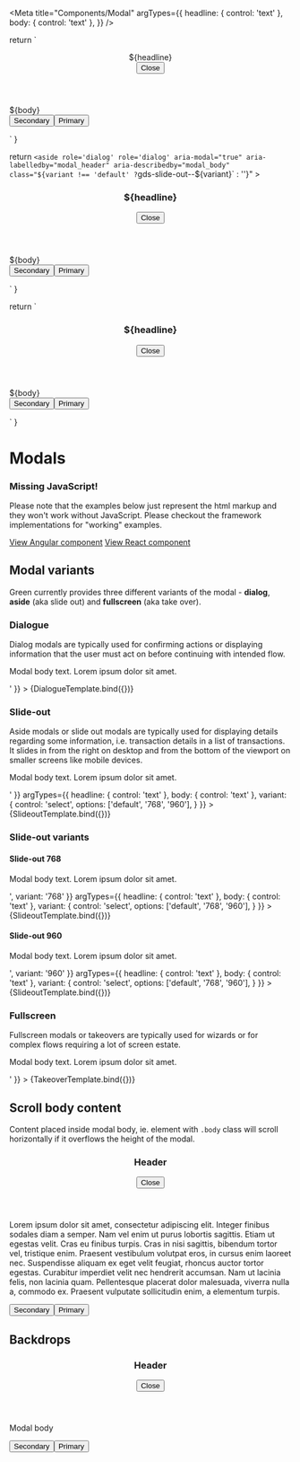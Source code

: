 
<Meta
  title="Components/Modal"
  argTypes={{
    headline: { control: 'text' },
    body: { control: 'text' },
  }} />

  return `
    <section role='dialog'
           aria-modal="true"
           aria-labelledby="modal_header"
           aria-describedby="modal_body">
    <header>
      <div id="modal_header" class="heading-m">${headline}</div>
      <button class='close'>
        <span class='sr-only'>Close</span>
        <i></i>
      </button>
    </header>
    <div class='body' id="modal_body">
      ${body}
    </div>
    <footer>
      <button type="button">Secondary</button><button type="submit">Primary</button>
    </footer>
  </section>`
}

  return `
    <aside role='dialog'
         role='dialog'
         aria-modal="true"
         aria-labelledby="modal_header"
         aria-describedby="modal_body"
         class="${variant !== 'default' ? `gds-slide-out--${variant}` : ''}"
         >
    <header>
      <h3 id="modal_header" class="heading-m">${headline}</h3>
      <button class='close'>
        <span class='sr-only'>Close</span>
        <i></i>
      </button>
    </header>
    <div class='body' id="modal_body">
      ${body}
    </div>
    <footer>
      <button type="button">Secondary</button><button type="submit">Primary</button>
    </footer>
  </aside>`
}

  return `
    <main role='dialog'
        aria-modal="true"
        aria-labelledby="modal_header"
        aria-describedby="modal_body">
    <header>
      <h3 id="modal_header">${headline}</h3>
      <button class='close'>
        <span class='sr-only'>Close</span>
        <i></i>
      </button>
    </header>
    <div class='body' id="modal_body">
      ${body}
    </div>
    <footer>
      <button type="button">Secondary</button><button type="submit">Primary</button>
    </footer>
  </main>`
}

<style>{
  `
    main {
      position: relative !important;
      max-height: 500px;
      max-width: 100%;
    }
    section {
      position: relative !important;
      margin: auto;
      max-height: 300px;
    }
    aside {
      position: relative !important;
      max-height: 500px;
      margin-left: auto;
    }
    .backdrop {
      position: absolute !important;
      margin-bottom: 1.5rem;
      z-index: -1 !important;
    }
`}
</style>

# Modals

<div role="alert" class="info mb-7 mt-5">
  <main>
    <h3>Missing JavaScript!</h3>
    <p>
      Please note that the examples below just represent the html markup and they won't work
      without JavaScript. Please checkout the framework implementations for "working" examples.
    </p>
  </main>
  <footer>
    <a target="_blank" href="./../angular/?path=/docs/components-modal">View Angular component</a>
    <a target="_blank" href="./../react/?path=/docs/components-modal">View React component</a>
  </footer>
</div>


## Modal variants

Green currently provides three different variants of the modal - **dialog**, **aside** (aka slide out) and **fullscreen** (aka take over).

### Dialogue

Dialog modals are typically used for confirming actions or displaying information that the user must act on before continuing with intended flow.

<Canvas>
  <Story
    name="Dialogue"
    parameters={{
      componentIds: [
        'component-dialogue'
      ]
    }}
    args={{
      headline: 'Dialogue headline',
      body: '<p>Modal body text. Lorem ipsum dolor sit amet.</p>'
    }}
  >
    {DialogueTemplate.bind({})}
  </Story>
</Canvas>

### Slide-out

Aside modals or slide out modals are typically used for displaying details regarding some information, i.e. transaction details in a list of transactions. It slides in from the right on desktop and from the bottom of the viewport on smaller screens like mobile devices.

<Canvas>
  <Story
    name="Slide-out"
    parameters={{
      componentIds: [
        'component-slideout'
      ]
    }}
    args={{
      headline: 'Slide-out headline',
      body: '<p>Modal body text. Lorem ipsum dolor sit amet.</p>'
    }}
    argTypes={{
        headline: { control: 'text' },
        body: { control: 'text' },
        variant: {
           control: 'select',
           options: ['default', '768', '960'],
         }
      }}
  >
    {SlideoutTemplate.bind({})}
  </Story>
</Canvas>


### Slide-out variants

#### Slide-out 768

<Canvas>
    <Story
    name="Slide-out 768"
    parameters={{
      componentIds: [
        'component-slideout'
      ]
    }}
    args={{
      headline: 'Slide-out headline',
      body: '<p>Modal body text. Lorem ipsum dolor sit amet.</p>',
      variant: '768'
    }}
    argTypes={{
        headline: { control: 'text' },
        body: { control: 'text' },
        variant: {
           control: 'select',
           options: ['default', '768', '960'],
         }
      }}
    >
    {SlideoutTemplate.bind({})}
    </Story>
</Canvas>

#### Slide-out 960

<Canvas>
    <Story
    name="Slide-out 960"
    parameters={{
      componentIds: [
        'component-slideout'
      ]
    }}
    args={{
      headline: 'Slide-out headline',
      body: '<p>Modal body text. Lorem ipsum dolor sit amet.</p>',
      variant: '960'
    }}
    argTypes={{
        headline: { control: 'text' },
        body: { control: 'text' },
        variant: {
           control: 'select',
           options: ['default', '768', '960'],
         }
      }}
    >
    {SlideoutTemplate.bind({})}
    </Story>
</Canvas>

### Fullscreen

Fullscreen modals or takeovers are typically used for wizards or for complex flows requiring a lot of screen estate.

<Canvas>
  <Story
    name="Takeover"
    parameters={{
      componentIds: [
        'component-takeover'
      ]
    }}
    args={{
      headline: 'Takeover headline',
      body: '<p>Modal body text. Lorem ipsum dolor sit amet.</p>'
    }}
  >
    {TakeoverTemplate.bind({})}
  </Story>
</Canvas>


## Scroll body content

Content placed inside modal body, ie. element with <code>.body</code> class will scroll horizontally if it overflows the height of the modal.

<Canvas>
  <div>
    <section role='dialog'
             aria-modal="true"
             aria-labelledby="modal_header"
             aria-describedby="modal_body">
      <header id="modal_header">
        <h3>Header</h3>
        <button class='close'>
          <span class='sr-only'>Close</span>
          <i></i>
        </button>
      </header>
      <div class='body' id="modal_body">
        <p>Lorem ipsum dolor sit amet, consectetur adipiscing elit. Integer finibus sodales diam a semper. Nam vel enim ut purus lobortis sagittis. Etiam ut egestas velit. Cras eu finibus turpis. Cras in nisi sagittis, bibendum tortor vel, tristique enim. Praesent vestibulum volutpat eros, in cursus enim laoreet nec. Suspendisse aliquam ex eget velit feugiat, rhoncus auctor tortor egestas. Curabitur imperdiet velit nec hendrerit accumsan. Nam ut lacinia felis, non lacinia quam. Pellentesque placerat dolor malesuada, viverra nulla a, commodo ex. Praesent vulputate sollicitudin enim, a elementum turpis.</p>
      </div>
      <footer>
        <button type="button">Secondary</button><button type="submit">Primary</button>
      </footer>
    </section>
  </div>
</Canvas>


## Backdrops

<Canvas>
  <div>
    <section role='dialog'
             aria-modal="true"
             aria-labelledby="modal_header"
             aria-describedby="modal_body">
      <header id="modal_header">
        <h3>Header</h3>
        <button class='close'>
          <span class='sr-only'>Close</span>
          <i></i>
        </button>
      </header>
      <div class='body' id="modal_body">
        <p>Modal body</p>
      </div>
      <footer>
        <button type="button">Secondary</button><button type="submit">Primary</button>
      </footer>
    </section>
    <div class="backdrop"></div>
  </div>
</Canvas>
